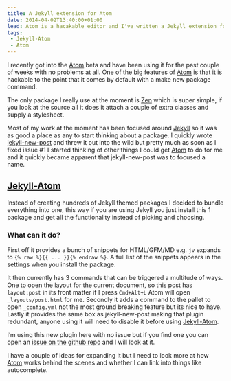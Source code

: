 ```yaml
---
title: A Jekyll extension for Atom
date: 2014-04-02T13:40:00+01:00
lead: Atom is a hacakable editor and I've written a Jekyll extension for it
tags:
 - Jekyll-Atom
 - Atom
---
```

I recently got into the [Atom](https://atom.io/) beta and have been using it for the past couple of weeks with no problems at all. One of the big features of [Atom](https://atom.io/) is that it is hackable to the point that it comes by default with a make new package command.

The only package I really use at the moment is [Zen](https://atom.io/packages/Zen) which is super simple, if you look at the source all it does it attach a couple of extra classes and supply a stylesheet.

Most of my work at the moment has been focused around [Jekyll](http://jekyllrb.com/) so it was as good a place as any to start thinking about a package. I quickly wrote [jekyll-new-post](https://github.com/Arcath/jekyll-new-post) and threw it out into the wild but pretty much as soon as I fixed issue #1 I started thinking of other things I could get [Atom](http://atom.io/) to do for me and it quickly became apparent that jekyll-new-post was to focused a name.

## [Jekyll-Atom](https://atom.io/packages/jekyll)

Instead of creating hundreds of Jekyll themed packages I decided to bundle everything into one, this way if you are using Jekyll you just install this 1 package and get all the functionality instead of picking and choosing.

### What can it do?

First off it provides a bunch of snippets for HTML/GFM/MD e.g. `jv` expands to `{% raw %}{{ ... }}{% endraw %}`. A full list of the snippets appears in the settings when you install the package.

It then currently has 3 commands that can be triggered a multitude of ways. One to open the layout for the current document, so this post has `layout:post` in its front matter if I press `Cmd+Alt+L` Atom will open `_layouts/post.html` for me. Secondly it adds a command to the pallet to open `_config.yml` not the most ground breaking feature but its nice to have. Lastly it provides the same box as jekyll-new-post making that plugin redundant, anyone using it will need to disable it before using [Jekyll-Atom](https://atom.io/packages/jekyll).

I’m using this new plugin here with no issue but if you find one you can open an [issue on the github repo](https://github.com/Arcath/jekyll-atom/issues) and I will look at it.

I have a couple of ideas for expanding it but I need to look more at how [Atom](http://atom.io/) works behind the scenes and whether I can link into things like autocomplete.
